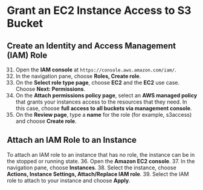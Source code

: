 # Grant an EC2 Instance Access to S3 Bucket

## Create an Identity and Access Management (IAM) Role

31.	Open the **IAM console** at `https://console.aws.amazon.com/iam/`. 
32.	In the navigation pane, choose **Roles, Create role**. 
33.	On the **Select role type page**, choose **EC2** and the **EC2** use case. Choose **Next: Permissions**. 
34.	On the **Attach permissions policy page**, select an **AWS managed policy** that grants your instances access to the resources that they need. In this case, choose **full access to all buckets via management console**.
35.	On the **Review page**, type a **name** for the role (for example, s3access) and choose **Create role**. 

## Attach an IAM Role to an Instance

To attach an IAM role to an instance that has no role, the instance can be in the stopped or running state.
36.	Open the **Amazon EC2 console**.
37.	In the navigation pane, choose **Instances**. 
38.	Select the instance, choose **Actions, Instance Settings, Attach/Replace IAM role**. 
39.	Select the IAM role to attach to your instance and choose **Apply**. 
